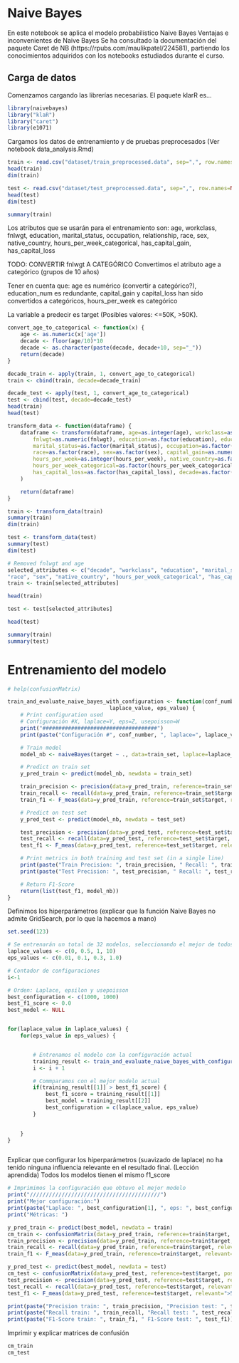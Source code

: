 # Naive Bayes
En este notebook se aplica el modelo probabilístico Naive Bayes
Ventajas e inconvenientes de Naive Bayes
Se ha consultado la documentación del paquete Caret de NB (https://rpubs.com/maulikpatel/224581), partiendo los conocimientos adquiridos con los notebooks estudiados durante el curso.

## Carga de datos
Comenzamos cargando las librerías necesarias.
El paquete klarR es...

```r
library(naivebayes)
library("klaR")
library("caret")
library(e1071)
```

Cargamos los datos de entrenamiento y de pruebas preprocesados (Ver notebook data_analysis.Rmd)
```r
train <- read.csv("dataset/train_preprocessed.data", sep=",", row.names=NULL, header=TRUE)
head(train)
dim(train)

test <- read.csv("dataset/test_preprocessed.data", sep=",", row.names=NULL, header=TRUE)
head(test)
dim(test)
```

```r
summary(train)
```

Los atributos que se usarán para el entrenamiento son:
age, workclass, fnlwgt, education, marital_status, occupation, relationship, race, 
sex, native_country, hours_per_week_categorical, has_capital_gain, has_capital_loss

TODO: CONVERTIR fnlwgt A CATEGÓRICO
Convertimos el atributo age a categórico (grupos de 10 años)

Tener en cuenta que: age es numérico (convertir a categórico?), education_num es redundante, 
capital_gain y capital_loss han sido convertidos a categóricos, hours_per_week es categórico

La variable a predecir es target (Posibles valores: <=50K, >50K).

```r
convert_age_to_categorical <- function(x) {
    age <- as.numeric(x['age'])
    decade <- floor(age/10)*10
    decade <- as.character(paste(decade, decade+10, sep="_"))
    return(decade)
}	
```	

```r
decade_train <- apply(train, 1, convert_age_to_categorical)
train <- cbind(train, decade=decade_train)

decade_test <- apply(test, 1, convert_age_to_categorical)
test <- cbind(test, decade=decade_test)
head(train)
head(test)
```

```r
transform_data <- function(dataframe) {
    dataframe <- transform(dataframe, age=as.integer(age), workclass=as.factor(workclass),
        fnlwgt=as.numeric(fnlwgt), education=as.factor(education), education_num=as.integer(education_num),
        marital_status=as.factor(marital_status), occupation=as.factor(occupation), relationship=as.factor(relationship),
        race=as.factor(race), sex=as.factor(sex), capital_gain=as.numeric(capital_gain), capital_loss=as.numeric(capital_loss),
        hours_per_week=as.integer(hours_per_week), native_country=as.factor(native_country), target=as.factor(target),
        hours_per_week_categorical=as.factor(hours_per_week_categorical),has_capital_gain=as.factor(has_capital_gain),
        has_capital_loss=as.factor(has_capital_loss), decade=as.factor(decade)
    )

    return(dataframe)
}
```

```r
train <- transform_data(train)
summary(train)	
dim(train)

test <- transform_data(test)
summary(test)
dim(test)
```

```r
# Removed fnlwgt and age
selected_attributes <- c("decade", "workclass", "education", "marital_status", "occupation", "relationship", 
"race", "sex", "native_country", "hours_per_week_categorical", "has_capital_gain", "has_capital_loss", "target")
train <- train[selected_attributes]

head(train)	
```	

```r
test <- test[selected_attributes]

head(test)
```	


```r
summary(train)	
summary(test)
```


# Entrenamiento del modelo

```r
# help(confusionMatrix)
```
	
```r
train_and_evaluate_naive_bayes_with_configuration <- function(conf_number, train_set, test_set, 
                                laplace_value, eps_value) {
    # Print configuration used
    # Configuración #X, laplace=Y, eps=Z, usepoisson=W
    print("####################################")
    print(paste("Configuración #", conf_number, ", laplace=", laplace_value, ", eps=", eps_value))

    # Train model
    model_nb <- naiveBayes(target ~ ., data=train_set, laplace=laplace_value, eps=eps_value)

    # Predict on train set
    y_pred_train <- predict(model_nb, newdata = train_set)

    train_precision <- precision(data=y_pred_train, reference=train_set$target, relevant=">50K")
    train_recall <- recall(data=y_pred_train, reference=train_set$target, relevant=">50K")
    train_f1 <- F_meas(data=y_pred_train, reference=train_set$target, relevant=">50K")

    # Predict on test set
    y_pred_test <- predict(model_nb, newdata = test_set)

    test_precision <- precision(data=y_pred_test, reference=test_set$target, relevant=">50K")
    test_recall <- recall(data=y_pred_test, reference=test_set$target, relevant=">50K")
    test_f1 <- F_meas(data=y_pred_test, reference=test_set$target, relevant=">50K")

    # Print metrics in both training and test set (in a single line)
    print(paste("Train Precision: ", train_precision, " Recall: ", train_recall, " F1-Score ", train_f1))
    print(paste("Test Precision: ", test_precision, " Recall: ", test_recall, " F1-Score ", test_f1))

    # Return F1-Score
    return(list(test_f1, model_nb))
}
```

Definimos los hiperparámetros (explicar que la función Naive Bayes no admite GridSearch, por lo que la hacemos a mano)


```r
set.seed(123)

# Se entrenarán un total de 32 modelos, seleccionando el mejor de todos
laplace_values <- c(0, 0.5, 1, 10)
eps_values <- c(0.01, 0.1, 0.3, 1.0)

# Contador de configuraciones
i<-1

# Orden: Laplace, epsilon y usepoisson
best_configuration <- c(1000, 1000)
best_f1_score <- 0.0
best_model <- NULL


for(laplace_value in laplace_values) {
    for(eps_value in eps_values) {


        # Entrenamos el modelo con la configuración actual
        training_result <- train_and_evaluate_naive_bayes_with_configuration(i, train, test, laplace_value, eps_value)
        i <- i + 1

        # Commparamos con el mejor modelo actual
        if(training_result[[1]] > best_f1_score) {
            best_f1_score = training_result[[1]]
            best_model = training_result[[2]]
            best_configuration = c(laplace_value, eps_value)
        }

        
    }
}



```

Explicar que configurar los hiperparámetros (suavizado de laplace) no ha tenido ninguna influencia relevante en el resultado final. (Lección aprendida)
Todos los modelos tienen el mismo f1_score

```r
# Imprimimos la configuración que obtuvo el mejor modelo
print("/////////////////////////////////////////")
print("Mejor configuración:")
print(paste("Laplace: ", best_configuration[1], ", eps: ", best_configuration[2]))
print("Métricas: ")

y_pred_train <- predict(best_model, newdata = train)
cm_train <- confusionMatrix(data=y_pred_train, reference=train$target, positive=">50K", mode = "prec_recall")
train_precision <- precision(data=y_pred_train, reference=train$target, relevant=">50K")
train_recall <- recall(data=y_pred_train, reference=train$target, relevant=">50K")
train_f1 <- F_meas(data=y_pred_train, reference=train$target, relevant=">50K")

y_pred_test <- predict(best_model, newdata = test)
cm_test <- confusionMatrix(data=y_pred_test, reference=test$target, positive=">50K", mode = "prec_recall")
test_precision <- precision(data=y_pred_test, reference=test$target, relevant=">50K")
test_recall <- recall(data=y_pred_test, reference=test$target, relevant=">50K")
test_f1 <- F_meas(data=y_pred_test, reference=test$target, relevant=">50K")

print(paste("Precision train: ", train_precision, "Precision test: ", test_precision))
print(paste("Recall train: ", train_recall, "Recall test: ", test_recall))
print(paste("F1-Score train: ", train_f1, " F1-Score test: ", test_f1))

```

Imprimir y explicar matrices de confusión
```r
cm_train
cm_test	
```
